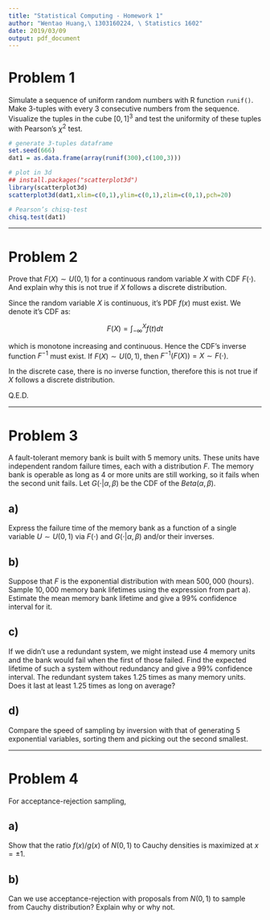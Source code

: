 ```yaml
---
title: "Statistical Computing - Homework 1"
author: "Wentao Huang,\ 1303160224, \ Statistics 1602"
date: 2019/03/09
output: pdf_document
---
```


\tableofcontents

\pagebreak

# Problem 1

Simulate a sequence of uniform random numbers with R function `runif()`. Make 3-tuples with every 3 consecutive numbers from the sequence. Visualize the tuples in the cube $[0, 1]^3$ and test the uniformity of these tuples with Pearson’s $\chi^2$ test.

\paragraph{Solution:}

```r
# generate 3-tuples dataframe
set.seed(666)
dat1 = as.data.frame(array(runif(300),c(100,3)))

# plot in 3d
## install.packages("scatterplot3d")
library(scatterplot3d)
scatterplot3d(dat1,xlim=c(0,1),ylim=c(0,1),zlim=c(0,1),pch=20)

# Pearson’s chisq-test
chisq.test(dat1)
```

***

# Problem 2

Prove that $F(X) \sim U(0, 1)$ for a continuous random variable $X$ with CDF $F(\cdot)$. And explain why this is not true if $X$ follows a discrete distribution.

\paragraph{Proof:}

Since the random variable $X$ is continuous, it's PDF $f(x)$ must exist. We denote it's CDF as:

$$F(X) = \int_{-\infty}^{X}{f(t)}{dt}$$

which is monotone increasing and continuous. Hence the CDF's inverse function $F^{-1}$ must exist. If $F(X) \sim U(0,1)$, then $F^{-1}(F(X))=X \sim F(\cdot)$.

In the discrete case, there is no inverse function, therefore this is not true if $X$ follows a discrete distribution.

Q.E.D.

***

# Problem 3

A fault-tolerant memory bank is built with $5$ memory units. These units have independent random failure times, each with a distribution $F$. The memory bank is operable as long as $4$ or more units are still working, so it fails when the second unit fails. Let $G(\cdot | \alpha, \beta)$ be the CDF of the $Beta(\alpha, \beta)$.

## a)

Express the failure time of the memory bank as a function of a single variable $U \sim U(0, 1)$ via $F(\cdot)$ and $G(\cdot | \alpha, \beta)$ and/or their inverses.

\paragraph{Solution:}

## b)

Suppose that $F$ is the exponential distribution with mean $500,000$ (hours). Sample $10,000$ memory bank lifetimes using the expression from part a). Estimate the mean memory bank lifetime and give a $99\%$ confidence interval for it.

\paragraph{Solution:}

## c)

If we didn’t use a redundant system, we might instead use $4$ memory units and the bank would fail when the first of those failed. Find the expected lifetime of such a system without redundancy and give a $99\%$ confidence interval. The redundant system takes $1.25$ times as many memory units. Does it last at least $1.25$ times as long on average?

\paragraph{Solution:}

## d)

Compare the speed of sampling by inversion with that of generating $5$ exponential variables, sorting them and picking out the second smallest.

\paragraph{Solution:}

***

# Problem 4

For acceptance-rejection sampling,

## a)

Show that the ratio $f(x)/g(x)$ of $N(0, 1)$ to Cauchy densities is maximized at $x = \pm 1$.

\paragraph{Proof:}

## b)

Can we use acceptance-rejection with proposals from $N(0, 1)$ to sample from Cauchy distribution? Explain why or why not.

\paragraph{Solution:}















